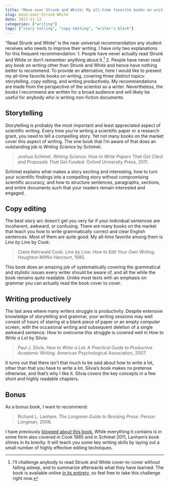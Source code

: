 ```yaml
---
title: "Move over Strunk and White: My all-time favorite books on writing"
slug: move-over-Strunk-White
date: 2017-11-12
categories: ["writing"]
tags: ["story telling", "copy editing", "writer's block"]
---
```


"Read Strunk and White" is the near universal recommendation any student receives who needs to improve their writing. I have only two explanations for this frequent recommendation: 1. People have never actually read Strunk and White or don't remember anything about it.[^1] 2. People have never read any book on writing other than Strunk and White and hence have nothing better to recommend. To provide an alternative, here I would like to present my all-time favorite books on writing, covering three distinct topics: storytelling, copy editing, and writing productively. My recommendations are made from the perspective of the scientist as a writer. Nevertheless, the books I recommend are written for a broad audience and will likely be useful for anybody who is writing non-fiction documents.

[^1]: I'll challenge anybody to read Strunk and White cover-to-cover without falling asleep, and to summarize afterwards what they have learned. The book is available online [in its entirety](http://www.jlakes.org/ch/web/The-elements-of-style.pdf), so feel free to take this challenge right now.

## Storytelling

Storytelling is probably the most important and least appreciated aspect of scientific writing. Every time you're writing a scientific paper or a research grant, you need to tell a compelling story. Yet not many books on the market cover this aspect of writing. The one book that I'm aware of that does an outstanding job is *Writing Science* by Schimel:

> Joshua Schimel. *Writing Science: How to Write Papers That Get Cited and Proposals That Get Funded.* Oxford University Press, 2011.

Schimel explains what makes a story exciting and interesting, how to turn your scientific findings into a compelling story without compromising scientific accuracy, and how to structure sentences, paragraphs, sections, and entire documents such that your readers remain interested and engaged.

## Copy editing

The best story arc doesn't get you very far if your individual sentences are incoherent, awkward, or confusing. There are many books on the market that teach you how to write grammatically correct and clear English sentences. Most of them are quite good. My all-time favorite among them is *Line by Line* by Cook:

> Claire Kehrwald Cook. *Line by Line: How to Edit Your Own Writing.* Houghton Mifflin Harcourt, 1985.

This book does an amazing job of systematically covering the grammatical and stylistic issues every writer should be aware of, and all the while the book remains quite readable. Unlike most texts with an emphasis on grammar you can actually read the book cover to cover.

## Writing productively

The last area where many writers struggle is productivity. Despite extensive knowledge of storytelling and grammar, your writing sessions may well consist of hours of staring at a blank piece of paper or an empty computer screen, with the occasional writing and subsequent deletion of a single awkward sentence. How to overcome this struggle is covered well in *How to Write a Lot* by Silvia:

> Paul J. Silvia. *How to Write a Lot: A Practical Guide to Productive Academic Writing.* American Psychological Association, 2007.

It turns out that there isn't that much to be said about how to write a lot, other than that you have to write a lot. Silvia's book makes no pretense otherwise, and that's why I like it. Silvia covers the key concepts in a few short and highly readable chapters.

## Bonus

As a bonus book, I want to recommend:

> Richard L. Lanham. *The Longman Guide to Revising Prose.* Person Longman, 2006.

I have previously [blogged about this book.](/blog/2015/8/26/avoiding-the-official-style) While everything it contains is in some form also covered in Cook 1985 and in Schimel 2011, Lanham's book shines in its brevity. It will teach you some key writing skills by laying out a small number of highly effective editing techniques.


